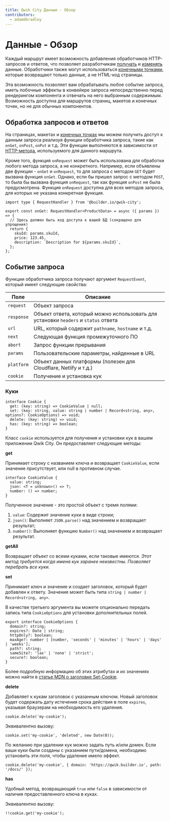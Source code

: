 ```yaml
---
title: Qwik City Данные - Обзор
contributors:
  - adamdbradley
---
```


# Данные - Обзор

Каждый маршрут имеет возможность добавления обработчиков HTTP-запросов и ответов, что позволяет разработчикам [получать](../retrieve/index.mdx) и [изменять](../modify/index.mdx) данные. Обработчики также могут использоваться [конечными точками](../endpoints/index.mdx), которые возвращают только данные, а не HTML-код страницы.

Эта возможность позволяет вам обрабатывать любое событие запроса, иметь побочные эффекты в конвейере запроса непосредственно перед рендерингом компонента и отвечать на него выбранным содержимым. Возможность доступна для маршрутов страниц, макетов и конечных точек, но не для обычных компонентов.

## Обработка запросов и ответов

На страницах, макетах и [конечных точках](../endpoints/index.mdx) мы можем получить доступ к данным запроса реализуя функции обработчика запроса, такие как `onGet`, `onPost`, `onPut` и т.д. Эти функции выполняются в зависимости от [HTTP-метода](https://developer.mozilla.org/en-US/docs/Web/HTTP/Methods), используемого для данного маршрута.

Кроме того, функция `onRequest` может быть использована для обработки любого метода запроса, а не конкретного. Например, если объявлены две функции - `onGet` и `onRequest`, то для запроса с методом `GET` будет вызвана функция `onGet`. Однако, если бы пришел запрос с методом `POST`, то была бы вызвана функция `onRequest`, так как функция `onPost` не была предусмотрена. Функция `onRequest` доступна для всех методов запроса, для которых не указана конкретная функция.

```tsx
import type { RequestHandler } from '@builder.io/qwik-city';

export const onGet: RequestHandler<ProductData> = async ({ params }) => {
  // Здесь должен быть код доступа к вашей БД (сокращено для упрощения)
  return {
    skuId: params.skuId,
    price: 123.45,
    description: `Description for ${params.skuId}`,
  };
};
```

## Событие запроса

Функции обработчика запроса получают аргумент `RequestEvent`, который имеет следующие свойства:

| Поле | Описание |
| --- | --- |
| `request` | Объект запроса |
| `response` | Объект ответа, который можно использовать для установки `headers` и `status` ответа |
| `url` | URL, который содержит `pathname`, `hostname` и т.д. |
| `next` | Следующая функция промежуточного ПО |
| `abort` | Запрос функции прерывания |
| `params` | Пользовательские параметры, найденные в URL |
| `platform` | Объект данных платформы (полезен для Cloudflare, Netlify и т.д.) |
| `cookie` | Получение и установка кук |

### Куки

```tsx
interface Cookie {
  get: (key: string) => CookieValue | null;
  set: (key: string, value: string | number | Record<string, any>, options?: CookieOptions) => void;
  delete: (key: string) => void;
  has: (key: string) => boolean;
}
```

Класс `cookie` используется для получения и установки кук в вашем приложении Qwik City. Он предоставляет следующие методы:

**get**

Принимает строку с названием ключа и возвращает `CookieValue`, если значение присутствует, или null в противном случае.

```tsx
interface CookieValue {
  value: string;
  json: <T = unknown>() => T;
  number: () => number;
}
```

Полученное значение - это простой объект с тремя полями:

1. `value`: Содержит значение куки в виде строки;
2. `json()`: Выполняет `JSON.parse()` над значением и возвращает результат;
3. `number()`: Выполняет функцию `Number()` над значением и возвращает результат.

**getAll**

Возвращает объект со всеми куками, если таковые имеются. *Этот метод требуется когда имена кук заранее неизвестны. Позволяет перебрать все куки.*

**set**

Принимает ключ и значение и создает заголовок, который будет добавлен к ответу. Значение может быть типа `string | number | Record<string, any>`.

В качестве третьего аргумента вы можете опционально передать запись типа `CookieOptions` для установки дополнительных полей.

```tsx
export interface CookieOptions {
  domain?: string;
  expires?: Date | string;
  httpOnly?: boolean;
  maxAge?: number | [number, 'seconds' | 'minutes' | 'hours' | 'days' | 'weeks'];
  path?: string;
  sameSite?: 'lax' | 'none' | 'strict';
  secure?: boolean;
}
```

Более подробную информацию об этих атрибутах и их значениях можно найти в [статье MDN о заголовке Set-Cookie](https://developer.mozilla.org/en-US/docs/Web/HTTP/Headers/Set-Cookie#attributes).

**delete**

Добавляет к кукам заголовок с указанным ключом. Новый заголовок будет содержать дату истечения срока действия в поле `expires`, указывая браузерам на необходимость его удаления.

```tsx
cookie.delete('my-cookie');
```

Эквивалентно вызову:

```tsx
cookie.set('my-cookie', 'deleted', new Date(0));
```

По желанию при удалении кук можно задать путь и/или домен. Если ваши куки были созданы с указанием пути/домена, необходимо установить эти поля, чтобы удаление имело эффект.

```tsx
cookie.delete('my-cookie', { domain: 'https://qwik.builder.io', path: '/docs/' });
```

**has**

Удобный метод, возвращающий `true` или `false` в зависимости от наличия предоставленного ключа в куках.

Эквивалентно вызову:

```tsx
!!cookie.get('my-cookie');
```
